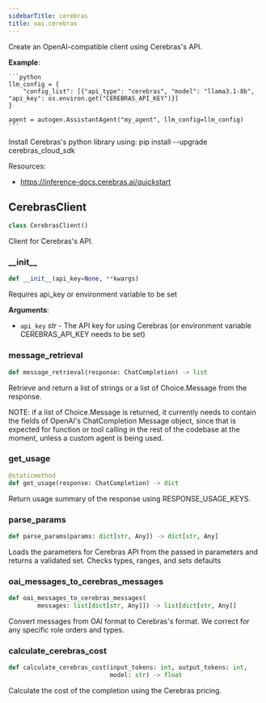```yaml
---
sidebarTitle: cerebras
title: oai.cerebras
---
```


Create an OpenAI-compatible client using Cerebras's API.

**Example**:

    ```python
    llm_config = {
        "config_list": [{"api_type": "cerebras", "model": "llama3.1-8b", "api_key": os.environ.get("CEREBRAS_API_KEY")}]
    }

    agent = autogen.AssistantAgent("my_agent", llm_config=llm_config)
    ```
  
  Install Cerebras's python library using: pip install --upgrade cerebras_cloud_sdk
  
  Resources:
  - https://inference-docs.cerebras.ai/quickstart

## CerebrasClient

```python
class CerebrasClient()
```

Client for Cerebras's API.

### \_\_init\_\_

```python
def __init__(api_key=None, **kwargs)
```

Requires api_key or environment variable to be set

**Arguments**:

- `api_key` _str_ - The API key for using Cerebras (or environment variable CEREBRAS_API_KEY needs to be set)

### message\_retrieval

```python
def message_retrieval(response: ChatCompletion) -> list
```

Retrieve and return a list of strings or a list of Choice.Message from the response.

NOTE: if a list of Choice.Message is returned, it currently needs to contain the fields of OpenAI's ChatCompletion Message object,
since that is expected for function or tool calling in the rest of the codebase at the moment, unless a custom agent is being used.

### get\_usage

```python
@staticmethod
def get_usage(response: ChatCompletion) -> dict
```

Return usage summary of the response using RESPONSE_USAGE_KEYS.

### parse\_params

```python
def parse_params(params: dict[str, Any]) -> dict[str, Any]
```

Loads the parameters for Cerebras API from the passed in parameters and returns a validated set. Checks types, ranges, and sets defaults

### oai\_messages\_to\_cerebras\_messages

```python
def oai_messages_to_cerebras_messages(
        messages: list[dict[str, Any]]) -> list[dict[str, Any]]
```

Convert messages from OAI format to Cerebras's format.
We correct for any specific role orders and types.

### calculate\_cerebras\_cost

```python
def calculate_cerebras_cost(input_tokens: int, output_tokens: int,
                            model: str) -> float
```

Calculate the cost of the completion using the Cerebras pricing.

